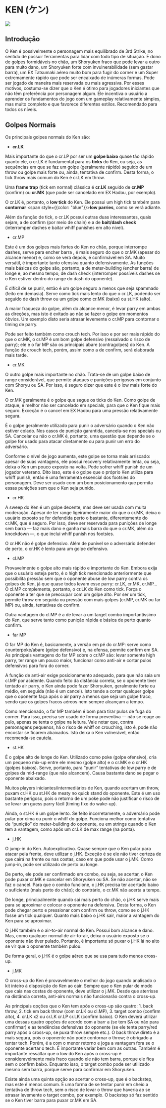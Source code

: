 
# KEN (ケン)

<img src={kenImg} />

## Introdução

O Ken é possivelmente o personagem mais equilibrado de 3rd Strike, no sentido de possuir
ferramentas para lidar com todo tipo de situação. É dono de golpes formidáveis no chão,
um Shoryuken fraco que pode levar a outro para muito dano, um Shoryuken forte com invulnerabilidade
(sem gastar barra), um EX Tatsumaki aéreo muito bom para fugir do corner e um Super extremamente
rápido que pode ser encaixado de inúmeras formas. Pode ser jogado de maneira mais reservada ou mais agressiva.
Por esses motivos, costuma-se dizer que o Ken é ótimo para jogadores iniciantes que não têm
preferência por personagem algum. Ele incentiva o usuário a aprender os fundamentos do jogo com
um gameplay relativamente simples, mas muito completo e que favorece diferentes estilos. Recomendado
para todos os níveis.

## Golpes Normais

Os principais golpes normais do Ken são:

- **cr.LK**

Mais importante do que o cr.LP por ser um **golpe baixo** quase tão rápido quanto ele, o cr.LK é fundamental
para os **ticks** do Ken, ou seja, as sequências em que se faz um golpe (geralmente rápido) seguido de um
throw ou golpe mais forte ou, ainda, tentativa de confirm. Desta forma, o tick throw mais comum do Ken é cr.LK em throw.

Uma **frame trap** (tick em normal) clássica é **cr.LK** seguido de **cr.MP** (confirm) ou **cr.MK**
(que pode ser cancelado em EX Hadou, por exemplo).

O cr.LK é, portanto, o **low tick** do Ken. Ele possui um high tick também para **contornar**
<span style={{color: "blue"}}>**low parries**</span>, como se verá adiante.

Além da função de tick, o cr.LK possui outras duas interessantes, quais sejam, a de confirm
(por meio de chain) e a de **bait/dash** **check** (interromper dashes e baitar whiff punishes em alto nível).


- cr.MP

Este é um dos golpes mais fortes do Ken no chão, porque interrompe dashes, serve para encher barra
, é mais seguro do que o cr.MK (apesar do alcance menor) e, como se verá depois, é confirmável em SA.
Muito versátil, é importante tanto ofensiva quanto defensivamente.
As funções mais básicas do golpe são, portanto, a de meter-building (encher barra) de longe e, ao mesmo tempo,
de dash check (interromper possíveis dashes se o Ken estiver dentro do range do dash do oponente).

É difícil de se punir, então é um golpe seguro a menos que seja spammado (feito em demasia).
Serve como tick mais lento do que o cr.LK, podendo ser seguido de dash throw ou um golpe como cr.MK (baixo) ou st.HK (alto).

A maior fraqueza do golpe, além do alcance menor, é levar parry em ambas as direções, mas isto é evitado
ao não se fazer o golpe em momentos óbvios. Um exemplo disto seria atrasar levemente o cr.MP
para contornar o timing de parry.

Pode ser feito também como crouch tech. Por isso e por ser mais rápido do que o cr.MK, o cr.MP é um bom
golpe defensivo (ressalvado o risco de parry); ele e o far MP são os principais abare (contragolpes) do Ken.
A função de crouch tech, porém, assim como a de confirm, será elaborada mais tarde.


- cr.MK

O outro golpe mais importante no chão. Trata-se de um golpe baixo de range considerável, que permite ataques e
punições perigosos em conjunto com Shoryu ou SA. Por isso, é seguro dizer que este é o low mais forte do Ken.

O cr.MK geralmente é o golpe que segue os ticks do Ken. Como golpe de ataque, é melhor não ser cancelado em
specials, para que o Ken fique mais seguro. Exceção é o cancel em EX Hadou para uma pressão relativamente segura.

É o golpe geralmente utilizado para punir o adversário quando o Ken não estiver colado. Nos casos de punição
garantida, cancela-se nos specials ou SA. Cancelar ou não o cr.MK é, portanto, uma questão que depende se o golpe
for usado para atacar diretamente ou para punir um erro do adversário.

Conforme o nível de jogo aumenta, este golpe se torna mais arriscado: apesar de suas vantagens, ele possui recovery
relativamente lenta, ou seja, deixa o Ken um pouco exposto na volta. Pode sofrer whiff punish de um jogador veterano.
Dito isso, este é o golpe que o próprio Ken utiliza para whiff punish, então é uma ferramenta essencial dos footsies do personagem. Deve ser usado com um bom posicionamento que permita essas punições sem que o Ken seja punido.


- cr.HK

A sweep do Ken é um golpe decente, mas deve ser usada com muita moderação. Apesar de ter range ligeiramente maior
do que o cr.MK, deixa o usuário exposto se for defendida perto o bastante, diferentemente do cr.MK, que é seguro. Por isso,
deve ser reservada para punições de longe sem barra — faz mais dano e ganha mais barra do que o cr.MK, além do knockdown —,
o que inclui whiff punish nos footsies.

O cr.HK não é golpe defensivo. Além de punível se o adversário defender de perto, o cr.HK é lento para um golpe defensivo.


- cl.MP

Provavelmente o golpe alto mais rápido e importante do Ken. Embora exija que o usuário esteja perto, é o high tick mencionado anteriormente que possibilita pressão sem que o oponente abuse de low parry contra os golpes do Ken, já que quase todos levam esse parry: cr.LK, cr.MK, cr.MP…
O cl.MP complementa, portanto, o cr.LK do Ken como tick. Força o oponente a ter que se preocupar com um golpe alto.
Por ser um tick, permite throw em seguida ou pressão com mais golpes (cr.MP, cr.MK ou far MP) ou, ainda, tentativas de confirm.

Outra vantagem do cl.MP é a de levar a um target combo importantíssimo do Ken, que serve tanto como punição rápida e básica de perto quanto confirm.


- far MP

O far MP do Ken é, basicamente, a versão em pé do cr.MP: serve como counterpoke/abare (golpe defensivo) e, na ofensa, permite confirm em SA.
As principais vantagens do far MP sobre o cr.MP são: levar somente high parry, ter range um pouco maior, funcionar como anti-air e cortar pulos defensivos para fora do corner.

A função de anti-air exige posicionamento adequado, para que não saia um cl.MP por acidente. Quando feito da distância correta, se o oponente tiver tentado air parry, o Ken ainda pode fazer Shoryuken, geralmente forte ou médio, em seguida (não é um cancel). Isto tende a cortar qualquer golpe que o oponente faça após o air parry a menos que seja um golpe fraco, sendo que os golpes fracos aéreos nem sempre alcançam a tempo.

Como mencionado, o far MP também é bom para tirar pulos de fuga do corner. Para isso, precisa ser usado de forma preventiva — não se reage ao pulo, apenas se tenta o golpe na leitura. Vale notar que, contra personagens pequenos, há o risco de whiff on crouching, isto é, pode não encostar se ficarem abaixados. Isto deixa o Ken vulnerável, então recomenda-se cautela.


- st.HK

É o golpe alto de longe do Ken. Utilizado como poke (golpe ofensivo), cria um pequeno mix-up entre ele mesmo
(golpe alto) e o cr.MK e o cr.HK (golpes baixos). Serve, portanto, para “punir” tentativas de low parry e de golpes
da mid-range (que não alcancem). Causa bastante dano se pegar o oponente abaixado.

Muitos players iniciantes/intermediários de Ken, quando acertam um throw, puxam cr.HK ou st.HK de meaty no
quick stand do oponente. Este é um uso bastante perigoso, pois o retorno de um poke pode não justificar o risco
de se levar um guess parry fácil (timing fixo do wake-up).

Ainda, o st.HK é um golpe lento. Se feito incorretamente, o adversário pode pular por cima ou punir o whiff do golpe.
Funciona melhor como tentativa de “punição” do meter-building do oponente, ou em strings quando o Ken tem a vantagem,
como após um cr.LK de max range (na ponta).

- j.HK

O jump-in do Ken. Autoexplicativo. Quase sempre que o Ken pular para atacar pela frente, deve
utilizar o j.HK. Exceção é se ele não tiver certeza de que cairá na frente ou nas costas, caso em que pode usar
o j.MK. Como jump-in, pode ser utilizado de perto ou longe.

De perto, ele pode ser confirmado em combo, ou seja, se acertar, o Ken pode puxar cr.MK e cancelar em Shoryuken
ou SA. Se não acertar, não se faz o cancel. Para que o combo funcione, o j.HK precisa ter acertado baixo o suficiente
(mais perto do chão); do contrário, o cr.MK não acerta a tempo.

De longe, principalmente quando sai mais perto do chão, o j.HK serve mais para se aproximar e colocar o oponente
na defensiva. Desta forma, o Ken pode chegar perto e pressionar com confirm ou throw, como se o j.HK fosse um tick
qualquer. Quanto mais baixo o j.HK sair, maior a vantagem do Ken para se aproximar.

O j.HK também é o air-to-air normal do Ken. Possui bom alcance e dano. Mas, como qualquer normal
de air-to-air, deixa o usuário exposto se o oponente não tiver pulado. Portanto, é importante só puxar
o j.HK lá no alto se vir que o oponente também pulou.

De forma geral, o j.HK é o golpe aéreo que se usa para tudo menos cross-up.


- j.MK

O cross-up do Ken é provavelmente o melhor do jogo quando analisado o kit inteiro à disposição do Ken ao cair.
Sempre que o Ken pular de modo que caia nas costas do oponente, deve utilizar o j.MK. Desde que aterrisse na
distância correta, anti-airs normais não funcionarão contra o cross-up.

As principais opções que o Ken tem após o cross-up são quatro: 1. back throw, 
2. tick em back throw (com cr.LK ou cl.MP),
3. target combo (confirm alto),
4. cr.LK x2 ou cr.LK cr.LP cr.LK (confirm baixo). O Ken deverá utilizar uma dessas quatro opções de acordo com a barr
a (se tem SA ou não para confirmar) e as tendências defensivas do oponente
(se ele tenta parry/red parry após o cross-up, se puxa throw sempre etc.).
O back throw direto é a mais segura, pois o oponente não pode contornar o throw;
é obrigado a tentar tech. Porém, é a com o menor retorno e joga a vantagem fora se o oponente acertar o tech.
É importante variar bem com as outras. Também é importante ressaltar que o low do Ken após o cross-up é consideravelmente
mais fraco quando ele não tem barra, porque ele fica sem o confirm baixo. Enquanto isso, o target combo pode ser utilizado
mesmo sem barra, porque serve para confirmar em Shoryuken.

Existe ainda uma quinta opção ao acertar o cross-up, que é o backstep, mas este é menos comum.
É uma forma de se tentar punir em cheio a tentativa de throw tech, sem o risco de levar o throw que haveria 
ao se atrasar levemente o target combo, por exemplo. O backstep só faz sentido se o Ken tiver barra para puxar cr.MK em SA.

